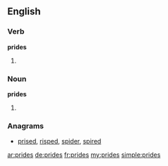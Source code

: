 ==English==
===Verb===
'''prides'''
# {{third-person singular of|[[pride]]}}

===Noun===
'''prides'''
# {{plural of|[[pride]]}}

===Anagrams===
* [[prised#English|prised]], [[risped#English|risped]], [[spider#English|spider]], [[spired#English|spired]]

[[ar:prides]]
[[de:prides]]
[[fr:prides]]
[[my:prides]]
[[simple:prides]]